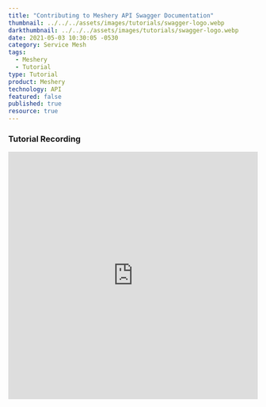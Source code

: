 ```yaml
---
title: "Contributing to Meshery API Swagger Documentation"
thumbnail: ../../../assets/images/tutorials/swagger-logo.webp
darkthumbnail: ../../../assets/images/tutorials/swagger-logo.webp
date: 2021-05-03 10:30:05 -0530
category: Service Mesh
tags: 
  - Meshery
  - Tutorial
type: Tutorial
product: Meshery
technology: API
featured: false
published: true
resource: true
---
```




<ResourcesWrapper> 
  <h3> Tutorial Recording </h3>
        <iframe className="iframe" src="https://www.youtube.com/embed/PBq7mIPnPhM" loading="lazy"
              frameBorder="0" allow="accelerometer; autoplay; encrypted-media; gyroscope; picture-in-picture"allowFullScreen width="100%" height="500">
        </iframe>
</ResourcesWrapper>